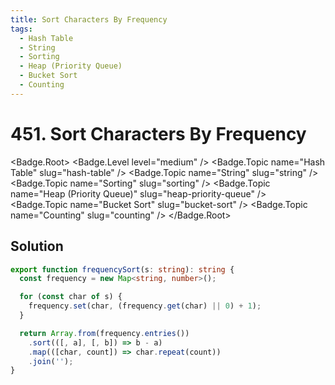 ```yaml
---
title: Sort Characters By Frequency
tags:
  - Hash Table
  - String
  - Sorting
  - Heap (Priority Queue)
  - Bucket Sort
  - Counting
---
```


# 451. Sort Characters By Frequency

<Badge.Root>
  <Badge.Level level="medium" />
  <Badge.Topic name="Hash Table" slug="hash-table" />
  <Badge.Topic name="String" slug="string" />
  <Badge.Topic name="Sorting" slug="sorting" />
  <Badge.Topic name="Heap (Priority Queue)" slug="heap-priority-queue" />
  <Badge.Topic name="Bucket Sort" slug="bucket-sort" />
  <Badge.Topic name="Counting" slug="counting" />
</Badge.Root>

## Solution

```typescript filename="solution.ts" copy
export function frequencySort(s: string): string {
  const frequency = new Map<string, number>();

  for (const char of s) {
    frequency.set(char, (frequency.get(char) || 0) + 1);
  }

  return Array.from(frequency.entries())
    .sort(([, a], [, b]) => b - a)
    .map(([char, count]) => char.repeat(count))
    .join('');
}
```

<ProblemLink
  codingSite="leetcode"
  href="https://leetcode.com/problems/sort-characters-by-frequency/"
  title="Sort Characters By Frequency"
/>
